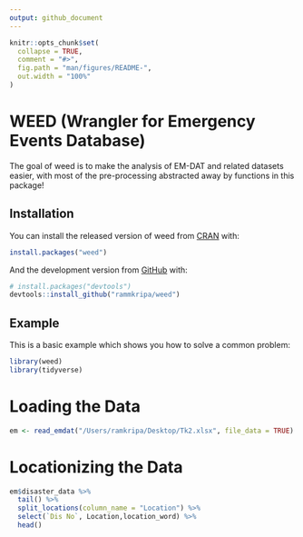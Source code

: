 ```yaml
---
output: github_document
---
```


<!-- README.md is generated from README.Rmd. Please edit that file -->

```r
knitr::opts_chunk$set(
  collapse = TRUE,
  comment = "#>",
  fig.path = "man/figures/README-",
  out.width = "100%"
)
```

# WEED (Wrangler for Emergency Events Database)

<!-- badges: start -->
<!-- badges: end -->

The goal of weed is to make the analysis of EM-DAT and related datasets easier, with most of the pre-processing abstracted away by functions in this package!


## Installation

You can install the released version of weed from [CRAN](https://CRAN.R-project.org) with:

``` r
install.packages("weed")
```

And the development version from [GitHub](https://github.com/) with:

``` r
# install.packages("devtools")
devtools::install_github("rammkripa/weed")
```
## Example

This is a basic example which shows you how to solve a common problem:

```r
library(weed)
library(tidyverse)
```
# Loading the Data
```r
em <- read_emdat("/Users/ramkripa/Desktop/Tk2.xlsx", file_data = TRUE)
```
# Locationizing the Data
```r
em$disaster_data %>%
  tail() %>%
  split_locations(column_name = "Location") %>%
  select(`Dis No`, Location,location_word) %>%
  head()
```

